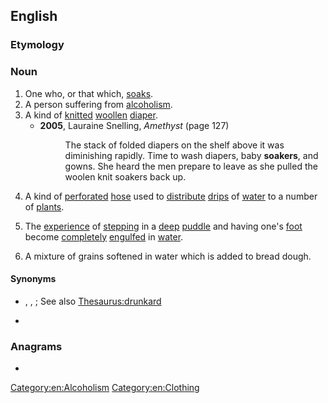 ==English==

===Etymology===
{{suffix|en|soak|er}}

===Noun===
{{en-noun}}

# One who, or that which, [[soak]]s.
# A person suffering from [[alcoholism]].
# A kind of [[knit]]ted [[woollen]] [[diaper]].
#* '''2005''', Lauraine Snelling, ''Amethyst'' (page 127)
#*: The stack of folded diapers on the shelf above it was diminishing rapidly. Time to wash diapers, baby '''soakers''', and gowns. She heard the men prepare to leave as she pulled the woolen knit soakers back up.
# A kind of [[perforated]] [[hose]] used to [[distribute]] [[drip]]s of [[water]] to a number of [[plant]]s.
# {{lb|en|Canada|slang}} The [[experience]] of [[step|stepping]] in a [[deep]] [[puddle]] and having one's [[foot]] become [[completely]] [[engulf]]ed in [[water]].
# {{lb|en|culinary}} A mixture of grains softened in water which is added to bread dough.
====Synonyms====
* {{s|person suffering from alcoholism}} {{l|en|alcoholic}}, {{l|en|souse}}, {{l|en|suck-pint}}; See also [[Thesaurus:drunkard]]
* {{s|stepping in a deep puddle}} {{l|en|booter}}

===Anagrams===
* {{anagrams|en|a=aekors|Koreas|Kosrae|arkose|resoak}}

[[Category:en:Alcoholism]]
[[Category:en:Clothing]]